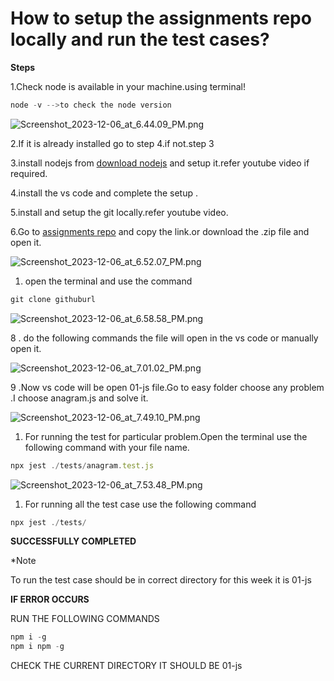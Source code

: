 
# How to setup the assignments repo locally and run the test cases?


**Steps**


1.Check node is available in your machine.using terminal!


```javascript
node -v -->to check the node version
```


![Screenshot_2023-12-06_at_6.44.09_PM.png](https://prod-files-secure.s3.us-west-2.amazonaws.com/dd624914-6876-4b58-9694-424f7aa5e22a/799b7b3a-0902-42f1-bf5c-3c765e787e24/Screenshot_2023-12-06_at_6.44.09_PM.png?X-Amz-Algorithm=AWS4-HMAC-SHA256&X-Amz-Content-Sha256=UNSIGNED-PAYLOAD&X-Amz-Credential=AKIAT73L2G45HZZMZUHI%2F20240116%2Fus-west-2%2Fs3%2Faws4_request&X-Amz-Date=20240116T151912Z&X-Amz-Expires=3600&X-Amz-Signature=b01f98f1e199adf06ef07873f10579ae48207fe3e43711009b946109c2ba154f&X-Amz-SignedHeaders=host&x-id=GetObject)


2.If it is already installed go to step 4.if not.step 3


3.install nodejs from [download nodejs](https://nodejs.org/en) and setup it.refer youtube video if required.


4.install the vs code and complete the setup .


5.install and setup the git locally.refer youtube video. 


6.Go to [assignments repo](https://github.com/100xdevs-cohort-2/assignments) and copy the link.or download the .zip file and open it.


![Screenshot_2023-12-06_at_6.52.07_PM.png](https://prod-files-secure.s3.us-west-2.amazonaws.com/dd624914-6876-4b58-9694-424f7aa5e22a/9e85feb8-58d1-4aee-9be4-1de45e7d285a/Screenshot_2023-12-06_at_6.52.07_PM.png?X-Amz-Algorithm=AWS4-HMAC-SHA256&X-Amz-Content-Sha256=UNSIGNED-PAYLOAD&X-Amz-Credential=AKIAT73L2G45HZZMZUHI%2F20240116%2Fus-west-2%2Fs3%2Faws4_request&X-Amz-Date=20240116T151912Z&X-Amz-Expires=3600&X-Amz-Signature=e19ab8d62213fcba5a56fe8660d3f7b2a00bfebeda41609d4b41fd0d407de4d8&X-Amz-SignedHeaders=host&x-id=GetObject)

1. open the terminal and use the command

```javascript
git clone githuburl
```


![Screenshot_2023-12-06_at_6.58.58_PM.png](https://prod-files-secure.s3.us-west-2.amazonaws.com/dd624914-6876-4b58-9694-424f7aa5e22a/37bcbb21-6cc4-40f5-b726-f9d710be19ca/Screenshot_2023-12-06_at_6.58.58_PM.png?X-Amz-Algorithm=AWS4-HMAC-SHA256&X-Amz-Content-Sha256=UNSIGNED-PAYLOAD&X-Amz-Credential=AKIAT73L2G45HZZMZUHI%2F20240116%2Fus-west-2%2Fs3%2Faws4_request&X-Amz-Date=20240116T151912Z&X-Amz-Expires=3600&X-Amz-Signature=5af2fb6850a2697fecd8a32c16f34eb584a0801b66955eba568689b4103f595d&X-Amz-SignedHeaders=host&x-id=GetObject)


8 . do the following commands the file will open in the vs code or manually open it.


 


![Screenshot_2023-12-06_at_7.01.02_PM.png](https://prod-files-secure.s3.us-west-2.amazonaws.com/dd624914-6876-4b58-9694-424f7aa5e22a/4ff7dc2c-6cef-445c-869c-06b2f9e84003/Screenshot_2023-12-06_at_7.01.02_PM.png?X-Amz-Algorithm=AWS4-HMAC-SHA256&X-Amz-Content-Sha256=UNSIGNED-PAYLOAD&X-Amz-Credential=AKIAT73L2G45HZZMZUHI%2F20240116%2Fus-west-2%2Fs3%2Faws4_request&X-Amz-Date=20240116T151912Z&X-Amz-Expires=3600&X-Amz-Signature=ac6decef25f51092c565c1abfa5b9261e4abf3f922e32c978b51c3ab3cb5c9c1&X-Amz-SignedHeaders=host&x-id=GetObject)


9 .Now vs code will be open 01-js file.Go to easy folder choose any problem .I choose anagram.js and solve it.


![Screenshot_2023-12-06_at_7.49.10_PM.png](https://prod-files-secure.s3.us-west-2.amazonaws.com/dd624914-6876-4b58-9694-424f7aa5e22a/9133c26b-e845-40c0-b822-d29995adc6d3/Screenshot_2023-12-06_at_7.49.10_PM.png?X-Amz-Algorithm=AWS4-HMAC-SHA256&X-Amz-Content-Sha256=UNSIGNED-PAYLOAD&X-Amz-Credential=AKIAT73L2G45HZZMZUHI%2F20240116%2Fus-west-2%2Fs3%2Faws4_request&X-Amz-Date=20240116T151912Z&X-Amz-Expires=3600&X-Amz-Signature=c9c350bc5774d3d16f0ee1dd326265f2f6743a6d32ef5f1c8ad005507e5ec1b7&X-Amz-SignedHeaders=host&x-id=GetObject)

1. For running the test for particular problem.Open the terminal use the following command with your file name.

```javascript
npx jest ./tests/anagram.test.js
```


![Screenshot_2023-12-06_at_7.53.48_PM.png](https://prod-files-secure.s3.us-west-2.amazonaws.com/dd624914-6876-4b58-9694-424f7aa5e22a/2f615833-5976-41f0-b1e1-67f56355545b/Screenshot_2023-12-06_at_7.53.48_PM.png?X-Amz-Algorithm=AWS4-HMAC-SHA256&X-Amz-Content-Sha256=UNSIGNED-PAYLOAD&X-Amz-Credential=AKIAT73L2G45HZZMZUHI%2F20240116%2Fus-west-2%2Fs3%2Faws4_request&X-Amz-Date=20240116T151912Z&X-Amz-Expires=3600&X-Amz-Signature=4be8617302745b0387c15dbbf278a598ff7f1c26d71784f907df63ea96ae6425&X-Amz-SignedHeaders=host&x-id=GetObject)

1. For running all the test case use the following command

```javascript
npx jest ./tests/
```


**SUCCESSFULLY COMPLETED**


*Note 


To run the test case should be in correct directory for this week it is 01-js


**IF ERROR OCCURS**


RUN THE FOLLOWING COMMANDS


```javascript
npm i -g
npm i npm -g
```


CHECK THE CURRENT DIRECTORY IT SHOULD BE 01-js

